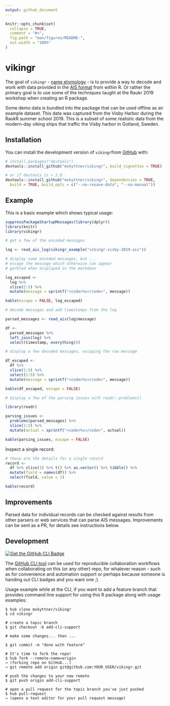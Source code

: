 ```yaml
---
output: github_document
---
```


<!-- README.md is generated from README.Rmd. Please edit that file -->

```r
knitr::opts_chunk$set(
  collapse = TRUE,
  comment = "#>",
  fig.path = "man/figures/README-",
  out.width = "100%"
)
```
# vikingr

<!-- badges: start -->
<!-- badges: end -->

The goal of `vikingr` - [name etymology](https://en.wikipedia.org/wiki/Vikings#Etymology) - is to provide a way to decode and work with data provided in the [AIS format](https://gpsd.gitlab.io/gpsd/AIVDM.html) from within R. Or rather the primary goal is to use some of the techniques taught at the Raukr 2019 workshop when creating an R package.

Some demo data is bundled into the package that can be used offline as an example dataset. This data was captured from the Visby Harbor during the RaukR summer school 2019. This is a subset of some realistic data from the modern-day viking ships that traffic the Visby harbor in Gotland, Sweden.

## Installation

You can install the development version of `vikingr`from [GitHub](https://github.com/mskyttner/vikingr) with:

```r
# install.packages("devtools")
devtools::install_github("mskyttner/vikingr", build_vignettes = TRUE)

# or if devtools is > 2.0
devtools::install_github("mskyttner/vikingr", dependencies = TRUE,
  build = TRUE, build_opts = c("--no-resave-data", "--no-manual"))
```

## Example

This is a basic example which shows typical usage:

```r

suppressPackageStartupMessages(library(dplyr))
library(knitr)
library(vikingr)

# get a few of the encoded messages

log <- read_ais_log(vikingr_example("vikingr-visby-2019-ais"))

# display some encoded messages, but ...
# escape the message which otherwise can appear
# garbled when displayed in the markdown

log_escaped <- 
  log %>% 
  slice(2:5) %>% 
  mutate(message = sprintf("<code>%s</code>", message))

kable(escape = FALSE, log_escaped)

# decode messages and add timestamps from the log

parsed_messages <- read_ais(log$message)

df <-
  parsed_messages %>% 
  left_join(log) %>% 
  select(timestamp, everything())

# display a few decoded messages, escaping the raw message

df_escaped <- 
  df %>% 
  slice(1:5) %>% 
  select(1:5) %>%
  mutate(message = sprintf("<code>%s</code>", message))

kable(df_escaped, escape = FALSE)

# display a few of the parsing issues with readr::problems()

library(readr)

parsing_issues <- 
  problems(parsed_messages) %>% 
  slice(1:5) %>% 
  mutate(actual = sprintf("<code>%s</code>", actual))

kable(parsing_issues, escape = FALSE)

```

Inspect a single record:

```r
# these are the details for a single record
record <- 
  df %>% slice(1) %>% t() %>% as.vector() %>% tibble() %>% 
  mutate(field = names(df)) %>% 
  select(field, value = 1)

kable(record)

```

## Improvements

Parsed data for individual records can be checked against results from other parsers or web services that can parse AIS messages. Improvements can be sent as a PR, for details see instructions below.

## Development

[![Get the GitHub CLI Badge](https://img.shields.io/badge/CLI-GitHub%20CLI%20Friendly-blue.svg)](https://hub.github.com)

The [GitHub CLI tool](https://hub.github.com) can be used for reproducible collaboration workflows when collaborating on this (or any other) repo, for whatever reason - such as for convenience and automation support or perhaps because someone is handing out CLI badges and you want one ;). 

Usage example while at the CLI, if you want to add a feature branch that provides command line support for using this R package along with usage examples:

    $ hub clone mskyttner/vikingr
    $ cd vikingr
    
    # create a topic branch
    $ git checkout -b add-cli-support
    
    # make some changes... then ...
    
    $ git commit -m "done with feature"
    
    # It's time to fork the repo!
    $ hub fork --remote-name=origin
    → (forking repo on GitHub...)
    → git remote add origin git@github.com:YOUR_USER/vikingr.git
    
    # push the changes to your new remote
    $ git push origin add-cli-support
    
    # open a pull request for the topic branch you've just pushed
    $ hub pull-request
    → (opens a text editor for your pull request message)

